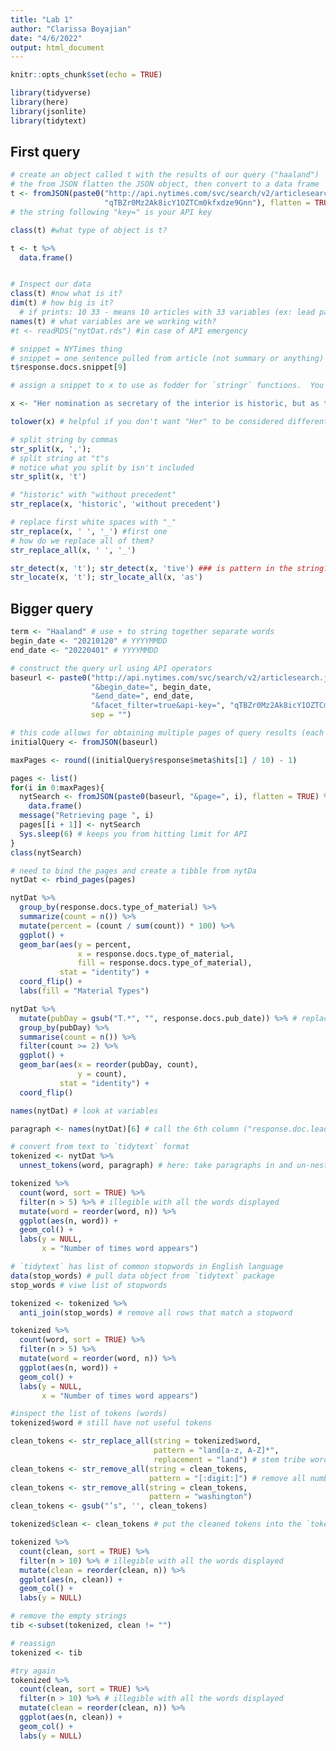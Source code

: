 ```yaml
---
title: "Lab 1"
author: "Clarissa Boyajian"
date: "4/6/2022"
output: html_document
---
```


```r
knitr::opts_chunk$set(echo = TRUE)

library(tidyverse)
library(here)
library(jsonlite)
library(tidytext)
```


## First query

```r
# create an object called t with the results of our query ("haaland")
# the from JSON flatten the JSON object, then convert to a data frame
t <- fromJSON(paste0("http://api.nytimes.com/svc/search/v2/articlesearch.json?q=haaland&api-key=",
                     "qTBZr0Mz2Ak8icY1OZTCm0kfxdze9Gnn"), flatten = TRUE) # the string following "q=" is your query 
# the string following "key=" is your API key 

class(t) #what type of object is t?

t <- t %>% 
  data.frame()


# Inspect our data
class(t) #now what is it?
dim(t) # how big is it?
  # if prints: 10 33 - means 10 articles with 33 variables (ex: lead paragraph, key words, etc.)
names(t) # what variables are we working with?
#t <- readRDS("nytDat.rds") #in case of API emergency
```


```r
# snippet = NYTimes thing
# snippet = one sentence pulled from article (not summary or anything)
t$response.docs.snippet[9] 

# assign a snippet to x to use as fodder for `stringr` functions.  You can follow along using the sentence on the next line.

x <- "Her nomination as secretary of the interior is historic, but as the first Native cabinet member, she would have to strike a delicate balance." 

tolower(x) # helpful if you don't want "Her" to be considered different than "her"

# split string by commas
str_split(x, ','); 
# split string at "t"s
# notice what you split by isn't included
str_split(x, 't') 

# "historic" with "without precedent"
str_replace(x, 'historic', 'without precedent')

# replace first white spaces with "_"
str_replace(x, ' ', '_') #first one
# how do we replace all of them?
str_replace_all(x, ' ', '_')

str_detect(x, 't'); str_detect(x, 'tive') ### is pattern in the string? T/F
str_locate(x, 't'); str_locate_all(x, 'as')
```



## Bigger query 

```r
term <- "Haaland" # use + to string together separate words
begin_date <- "20210120" # YYYYMMDD
end_date <- "20220401" # YYYYMMDD

# construct the query url using API operators
baseurl <- paste0("http://api.nytimes.com/svc/search/v2/articlesearch.json?q=", term,
                  "&begin_date=", begin_date, 
                  "&end_date=", end_date,
                  "&facet_filter=true&api-key=", "qTBZr0Mz2Ak8icY1OZTCm0kfxdze9Gnn", 
                  sep = "")
```


```r
# this code allows for obtaining multiple pages of query results (each search maxes out at 10 pages for NYTimes)
initialQuery <- fromJSON(baseurl)

maxPages <- round((initialQuery$response$meta$hits[1] / 10) - 1) 

pages <- list()
for(i in 0:maxPages){
  nytSearch <- fromJSON(paste0(baseurl, "&page=", i), flatten = TRUE) %>% 
    data.frame() 
  message("Retrieving page ", i)
  pages[[i + 1]] <- nytSearch 
  Sys.sleep(6) # keeps you from hitting limit for API
}
class(nytSearch)

# need to bind the pages and create a tibble from nytDa
nytDat <- rbind_pages(pages)
```


```r
nytDat %>% 
  group_by(response.docs.type_of_material) %>%
  summarize(count = n()) %>%
  mutate(percent = (count / sum(count)) * 100) %>%
  ggplot() +
  geom_bar(aes(y = percent, 
               x = response.docs.type_of_material, 
               fill = response.docs.type_of_material), 
           stat = "identity") + 
  coord_flip() +
  labs(fill = "Material Types")
```


```r
nytDat %>% 
  mutate(pubDay = gsub("T.*", "", response.docs.pub_date)) %>% # replace "T." with "" - remove time but leave dates
  group_by(pubDay) %>%
  summarise(count = n()) %>%
  filter(count >= 2) %>%
  ggplot() +
  geom_bar(aes(x = reorder(pubDay, count), 
               y = count), 
           stat = "identity") + 
  coord_flip()
```


```r
names(nytDat) # look at variables

paragraph <- names(nytDat)[6] # call the 6th column ("response.doc.lead_paragraph")

# convert from text to `tidytext` format
tokenized <- nytDat %>%
  unnest_tokens(word, paragraph) # here: take paragraphs in and un-nest to word level (1 row for each word in paragraph)

tokenized %>%
  count(word, sort = TRUE) %>%
  filter(n > 5) %>% # illegible with all the words displayed
  mutate(word = reorder(word, n)) %>%
  ggplot(aes(n, word)) +
  geom_col() +
  labs(y = NULL,
       x = "Number of times word appears")
```


```r
# `tidytext` has list of common stopwords in English language
data(stop_words) # pull data object from `tidytext` package
stop_words # viwe list of stopwords

tokenized <- tokenized %>%
  anti_join(stop_words) # remove all rows that match a stopword

tokenized %>%
  count(word, sort = TRUE) %>%
  filter(n > 5) %>%
  mutate(word = reorder(word, n)) %>%
  ggplot(aes(n, word)) +
  geom_col() +
  labs(y = NULL,
       x = "Number of times word appears")
```


```r
#inspect the list of tokens (words)
tokenized$word # still have not useful tokens

clean_tokens <- str_replace_all(string = tokenized$word,
                                pattern = "land[a-z, A-Z]*", 
                                replacement = "land") # stem tribe words
clean_tokens <- str_remove_all(string = clean_tokens, 
                               pattern = "[:digit:]") # remove all numbers
clean_tokens <- str_remove_all(string = clean_tokens, 
                               pattern = "washington")
clean_tokens <- gsub("’s", '', clean_tokens)

tokenized$clean <- clean_tokens # put the cleaned tokens into the `tokenized` df `clean` column

tokenized %>%
  count(clean, sort = TRUE) %>%
  filter(n > 10) %>% # illegible with all the words displayed
  mutate(clean = reorder(clean, n)) %>%
  ggplot(aes(n, clean)) +
  geom_col() +
  labs(y = NULL)
```


```r
# remove the empty strings
tib <-subset(tokenized, clean != "")

# reassign
tokenized <- tib

#try again
tokenized %>%
  count(clean, sort = TRUE) %>%
  filter(n > 10) %>% # illegible with all the words displayed
  mutate(clean = reorder(clean, n)) %>%
  ggplot(aes(n, clean)) +
  geom_col() +
  labs(y = NULL)
```


